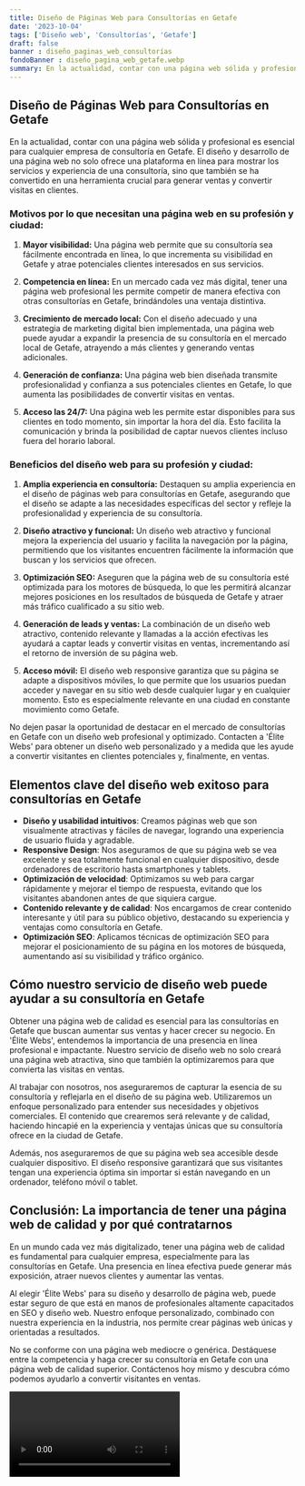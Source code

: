 ```yaml
---
title: Diseño de Páginas Web para Consultorías en Getafe
date: '2023-10-04'
tags: ['Diseño web', 'Consultorías', 'Getafe']
draft: false
banner : diseño_paginas_web_consultorías
fondoBanner : diseño_pagina_web_getafe.webp
summary: En la actualidad, contar con una página web sólida y profesional es esencial para cualquier empresa de consultoría en Getafe. El diseño y desarrollo de una página web no solo ofrece una plataforma en línea para mostrar los servicios y experiencia de una consultoría, sino que también se ha convertido en una herramienta crucial para generar ventas y convertir visitas en clientes.
---
```


## Diseño de Páginas Web para Consultorías en Getafe

En la actualidad, contar con una página web sólida y profesional es esencial para cualquier empresa de consultoría en Getafe. El diseño y desarrollo de una página web no solo ofrece una plataforma en línea para mostrar los servicios y experiencia de una consultoría, sino que también se ha convertido en una herramienta crucial para generar ventas y convertir visitas en clientes.

### Motivos por lo que necesitan una página web en su profesión y ciudad:

1. **Mayor visibilidad:** Una página web permite que su consultoría sea fácilmente encontrada en línea, lo que incrementa su visibilidad en Getafe y atrae potenciales clientes interesados en sus servicios.

2. **Competencia en línea:** En un mercado cada vez más digital, tener una página web profesional les permite competir de manera efectiva con otras consultorías en Getafe, brindándoles una ventaja distintiva.

3. **Crecimiento de mercado local:** Con el diseño adecuado y una estrategia de marketing digital bien implementada, una página web puede ayudar a expandir la presencia de su consultoría en el mercado local de Getafe, atrayendo a más clientes y generando ventas adicionales.

4. **Generación de confianza:** Una página web bien diseñada transmite profesionalidad y confianza a sus potenciales clientes en Getafe, lo que aumenta las posibilidades de convertir visitas en ventas.

5. **Acceso las 24/7:** Una página web les permite estar disponibles para sus clientes en todo momento, sin importar la hora del día. Esto facilita la comunicación y brinda la posibilidad de captar nuevos clientes incluso fuera del horario laboral.

### Beneficios del diseño web para su profesión y ciudad:

1. **Amplia experiencia en consultoría:** Destaquen su amplia experiencia en el diseño de páginas web para consultorías en Getafe, asegurando que el diseño se adapte a las necesidades específicas del sector y refleje la profesionalidad y experiencia de su consultoría.

2. **Diseño atractivo y funcional:** Un diseño web atractivo y funcional mejora la experiencia del usuario y facilita la navegación por la página, permitiendo que los visitantes encuentren fácilmente la información que buscan y los servicios que ofrecen.

3. **Optimización SEO:** Aseguren que la página web de su consultoría esté optimizada para los motores de búsqueda, lo que les permitirá alcanzar mejores posiciones en los resultados de búsqueda de Getafe y atraer más tráfico cualificado a su sitio web.

4. **Generación de leads y ventas:** La combinación de un diseño web atractivo, contenido relevante y llamadas a la acción efectivas les ayudará a captar leads y convertir visitas en ventas, incrementando así el retorno de inversión de su página web.

5. **Acceso móvil:** El diseño web responsive garantiza que su página se adapte a dispositivos móviles, lo que permite que los usuarios puedan acceder y navegar en su sitio web desde cualquier lugar y en cualquier momento. Esto es especialmente relevante en una ciudad en constante movimiento como Getafe.

No dejen pasar la oportunidad de destacar en el mercado de consultorías en Getafe con un diseño web profesional y optimizado. Contacten a 'Élite Webs' para obtener un diseño web personalizado y a medida que les ayude a convertir visitantes en clientes potenciales y, finalmente, en ventas.

<GifSeo />

<Cta />

## Elementos clave del diseño web exitoso para consultorías en Getafe

- **Diseño y usabilidad intuitivos**: Creamos páginas web que son visualmente atractivas y fáciles de navegar, logrando una experiencia de usuario fluida y agradable.
- **Responsive Design**: Nos aseguramos de que su página web se vea excelente y sea totalmente funcional en cualquier dispositivo, desde ordenadores de escritorio hasta smartphones y tablets.
- **Optimización de velocidad**: Optimizamos su web para cargar rápidamente y mejorar el tiempo de respuesta, evitando que los visitantes abandonen antes de que siquiera cargue.
- **Contenido relevante y de calidad**: Nos encargamos de crear contenido interesante y útil para su público objetivo, destacando su experiencia y ventajas como consultoría en Getafe.
- **Optimización SEO**: Aplicamos técnicas de optimización SEO para mejorar el posicionamiento de su página en los motores de búsqueda, aumentando así su visibilidad y tráfico orgánico.

## Cómo nuestro servicio de diseño web puede ayudar a su consultoría en Getafe

Obtener una página web de calidad es esencial para las consultorías en Getafe que buscan aumentar sus ventas y hacer crecer su negocio. En 'Élite Webs', entendemos la importancia de una presencia en línea profesional e impactante. Nuestro servicio de diseño web no solo creará una página web atractiva, sino que también la optimizaremos para que convierta las visitas en ventas.

Al trabajar con nosotros, nos aseguraremos de capturar la esencia de su consultoría y reflejarla en el diseño de su página web. Utilizaremos un enfoque personalizado para entender sus necesidades y objetivos comerciales. El contenido que crearemos será relevante y de calidad, haciendo hincapié en la experiencia y ventajas únicas que su consultoría ofrece en la ciudad de Getafe.

Además, nos aseguraremos de que su página web sea accesible desde cualquier dispositivo. El diseño responsive garantizará que sus visitantes tengan una experiencia óptima sin importar si están navegando en un ordenador, teléfono móvil o tablet.

## Conclusión: La importancia de tener una página web de calidad y por qué contratarnos

En un mundo cada vez más digitalizado, tener una página web de calidad es fundamental para cualquier empresa, especialmente para las consultorías en Getafe. Una presencia en línea efectiva puede generar más exposición, atraer nuevos clientes y aumentar las ventas.

Al elegir 'Élite Webs' para su diseño y desarrollo de página web, puede estar seguro de que está en manos de profesionales altamente capacitados en SEO y diseño web. Nuestro enfoque personalizado, combinado con nuestra experiencia en la industria, nos permite crear páginas web únicas y orientadas a resultados.

No se conforme con una página web mediocre o genérica. Destáquese entre la competencia y haga crecer su consultoría en Getafe con una página web de calidad superior. Contáctenos hoy mismo y descubra cómo podemos ayudarlo a convertir visitantes en ventas.

<Video />

<CtaBot job='Consultorías' city='Getafe'/>

<Gmaps query='Getafe+españa+maps' />